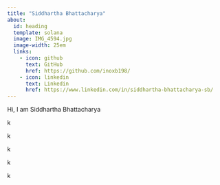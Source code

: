 ```yaml
---
title: "Siddhartha Bhattacharya"
about:
  id: heading
  template: solana
  image: IMG_4594.jpg
  image-width: 25em
  links:
    - icon: github
      text: GitHub
      href: https://github.com/inoxb198/
    - icon: linkedin
      text: Linkedin
      href: https://www.linkedin.com/in/siddhartha-bhattacharya-sb/
---
```


:::{heading}

Hi, I am Siddhartha Bhattacharya

k

k

k

k

k

:::
